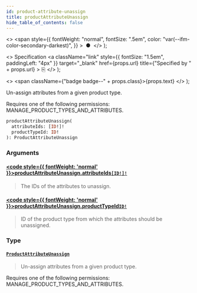 ```yaml
---
id: product-attribute-unassign
title: productAttributeUnassign
hide_table_of_contents: false
---
```


  <>
    <span
      style={{
        fontWeight: "normal",
        fontSize: ".5em",
        color: "var(--ifm-color-secondary-darkest)",
      }}
    >
      &nbsp;●&nbsp;
    </span>
  </>
);

  <>
    Specification
    <a
      className="link"
      style={{ fontSize: "1.5em", paddingLeft: "4px" }}
      target="\_blank"
      href={props.url}
      title={"Specified by " + props.url}
    >
      ⎘
    </a>
  </>
);

  <>
    <span className={"badge badge--" + props.class}>{props.text}</span>
  </>
);

Un-assign attributes from a given product type.

Requires one of the following permissions: MANAGE_PRODUCT_TYPES_AND_ATTRIBUTES.

```graphql
productAttributeUnassign(
  attributeIds: [ID!]!
  productTypeId: ID!
): ProductAttributeUnassign
```

### Arguments

#### [<code style={{ fontWeight: 'normal' }}>productAttributeUnassign.<b>attributeIds</b></code>](#)<Bullet />[`[ID!]!`](../../api-reference/miscellaneous/scalars/id) <Badge class="secondary" text="non-null"/> <Badge class="secondary" text="scalar"/> <Badge class="secondary" text="miscellaneous"/>

> The IDs of the attributes to unassign.

#### [<code style={{ fontWeight: 'normal' }}>productAttributeUnassign.<b>productTypeId</b></code>](#)<Bullet />[`ID!`](../../api-reference/miscellaneous/scalars/id) <Badge class="secondary" text="non-null"/> <Badge class="secondary" text="scalar"/> <Badge class="secondary" text="miscellaneous"/>

> ID of the product type from which the attributes should be unassigned.

### Type

#### [`ProductAttributeUnassign`](../../api-reference/products/objects/product-attribute-unassign) <Badge class="secondary" text="object"/> <Badge class="secondary" text="products"/>

> Un-assign attributes from a given product type.

Requires one of the following permissions: MANAGE_PRODUCT_TYPES_AND_ATTRIBUTES.

>
